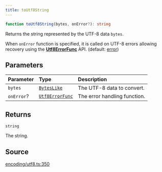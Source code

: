 ```yaml
---
title: toUtf8String
---
```


```ts
function toUtf8String(bytes, onError?): string
```

Returns the string represented by the UTF-8 data `bytes`.

When `onError` function is specified, it is called on UTF-8 errors allowing recovery using the
[**Utf8ErrorFunc**](/content/type-aliases/Utf8ErrorFunc) API. (default: [error](Utf8ErrorFuncs))

## Parameters

| Parameter | Type | Description |
| :------ | :------ | :------ |
| `bytes` | [`BytesLike`](/content/type-aliases/BytesLike) | The UTF-8 data to convert. |
| `onError`? | [`Utf8ErrorFunc`](/content/type-aliases/Utf8ErrorFunc) | The error handling function. |

## Returns

`string`

The string.

## Source

[encoding/utf8.ts:350](https://github.com/dominant-strategies/quais.js/blob/9bfb949cc06bcfbb7d38a4e546f9ef7f1b4677ea/src/encoding/utf8.ts#L350)
